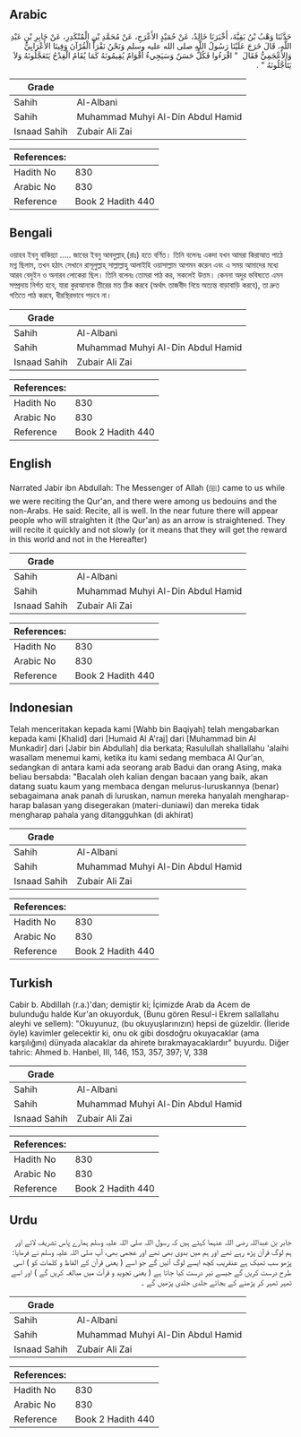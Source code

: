 ## Arabic


<div dir="rtl" lang="ar" style={{fontSize:'larger',backgroundColor:'#f8f9fa',padding:20}}>
حَدَّثَنَا وَهْبُ بْنُ بَقِيَّةَ، أَخْبَرَنَا خَالِدٌ، عَنْ حُمَيْدٍ الأَعْرَجِ، عَنْ مُحَمَّدِ بْنِ الْمُنْكَدِرِ، عَنْ جَابِرِ بْنِ عَبْدِ اللَّهِ، قَالَ خَرَجَ عَلَيْنَا رَسُولُ اللَّهِ صلى الله عليه وسلم وَنَحْنُ نَقْرَأُ الْقُرْآنَ وَفِينَا الأَعْرَابِيُّ وَالأَعْجَمِيُّ فَقَالَ ‏ "‏ اقْرَءُوا فَكُلٌّ حَسَنٌ وَسَيَجِيءُ أَقْوَامٌ يُقِيمُونَهُ كَمَا يُقَامُ الْقِدْحُ يَتَعَجَّلُونَهُ وَلاَ يَتَأَجَّلُونَهُ ‏"‏ ‏.‏
</div>
<div style={{backgroundColor:'#f8f9fa',padding:20, marginBottom: 10}}><table> <thead> <tr> <th>Grade</th> <th></th> </tr> </thead> <tbody> <tr><td>Sahih</td><td>Al-Albani</td></tr><tr><td>Sahih</td><td>Muhammad Muhyi Al-Din Abdul Hamid</td></tr><tr><td>Isnaad Sahih</td><td>Zubair Ali Zai</td></tr></tbody></table><table> <thead> <tr> <th>References:</th> <th></th> </tr> </thead> <tbody><tr><td>Hadith No</td><td>830</td></tr><tr><td>Arabic No</td><td>830</td></tr><tr><td>Reference</td><td>Book 2 Hadith 440</td></tr></tbody></table></div>

## Bengali


<div dir="ltr" lang="bn" style={{fontSize:'larger',backgroundColor:'#f8f9fa',padding:20}}>
ওয়াহব ইবনু বাকিয়্যা ..... জাবের ইবনু আবদুল্লাহ্ (রাঃ) হতে বর্ণিত। তিনি বলেনঃ একদা যখন আমরা কিরাআত পাঠে মগ্ন ছিলাম, তখন হঠাৎ সেখানে রাসূলুল্লাহ্ সাল্লাল্লাহু আলাইহি ওয়াসাল্লাম আগমন করেন এবং এ সময় আমাদের মধ্যে আরব বেদুইন ও অনারব লোকেরা ছিল। তিনি বলেনঃ তোমরা পাঠ কর, সকলেই উত্তম। কেননা অদুর ভবিষ্যতে এমন সম্প্রদায় নির্গত হবে, যারা কুরআনকে তীরের মত ঠিক করবে (অর্থাৎ তাজবীদ নিয়ে অত্যন্ত বাড়াবাড়ি করবে), তা দ্রুত গতিতে পাঠ করবে, ধীরস্থিরভাবে পড়বে না।
</div>
<div style={{backgroundColor:'#f8f9fa',padding:20, marginBottom: 10}}><table> <thead> <tr> <th>Grade</th> <th></th> </tr> </thead> <tbody> <tr><td>Sahih</td><td>Al-Albani</td></tr><tr><td>Sahih</td><td>Muhammad Muhyi Al-Din Abdul Hamid</td></tr><tr><td>Isnaad Sahih</td><td>Zubair Ali Zai</td></tr></tbody></table><table> <thead> <tr> <th>References:</th> <th></th> </tr> </thead> <tbody><tr><td>Hadith No</td><td>830</td></tr><tr><td>Arabic No</td><td>830</td></tr><tr><td>Reference</td><td>Book 2 Hadith 440</td></tr></tbody></table></div>

## English


<div dir="ltr" lang="en" style={{fontSize:'larger',backgroundColor:'#f8f9fa',padding:20}}>
Narrated Jabir ibn Abdullah: The Messenger of Allah (ﷺ) came to us while we were reciting the Qur'an, and there were among us bedouins and the non-Arabs. He said: Recite, all is well. In the near future there will appear people who will straighten it (the Qur'an) as an arrow is straightened. They will recite it quickly and not slowly (or it means that they will get the reward in this world and not in the Hereafter)
</div>
<div style={{backgroundColor:'#f8f9fa',padding:20, marginBottom: 10}}><table> <thead> <tr> <th>Grade</th> <th></th> </tr> </thead> <tbody> <tr><td>Sahih</td><td>Al-Albani</td></tr><tr><td>Sahih</td><td>Muhammad Muhyi Al-Din Abdul Hamid</td></tr><tr><td>Isnaad Sahih</td><td>Zubair Ali Zai</td></tr></tbody></table><table> <thead> <tr> <th>References:</th> <th></th> </tr> </thead> <tbody><tr><td>Hadith No</td><td>830</td></tr><tr><td>Arabic No</td><td>830</td></tr><tr><td>Reference</td><td>Book 2 Hadith 440</td></tr></tbody></table></div>

## Indonesian


<div dir="ltr" lang="id" style={{fontSize:'larger',backgroundColor:'#f8f9fa',padding:20}}>
Telah menceritakan kepada kami [Wahb bin Baqiyah] telah mengabarkan kepada kami [Khalid] dari [Humaid Al A'raj] dari [Muhammad bin Al Munkadir] dari [Jabir bin Abdullah] dia berkata; Rasulullah shallallahu 'alaihi wasallam menemui kami, ketika itu kami sedang membaca Al Qur'an, sedangkan di antara kami ada seorang arab Badui dan orang Asing, maka beliau bersabda: "Bacalah oleh kalian dengan bacaan yang baik, akan datang suatu kaum yang membaca dengan melurus-luruskannya (benar) sebagaimana anak panah di luruskan, namun mereka hanyalah mengharap-harap balasan yang disegerakan (materi-duniawi) dan mereka tidak mengharap pahala yang ditangguhkan (di akhirat)
</div>
<div style={{backgroundColor:'#f8f9fa',padding:20, marginBottom: 10}}><table> <thead> <tr> <th>Grade</th> <th></th> </tr> </thead> <tbody> <tr><td>Sahih</td><td>Al-Albani</td></tr><tr><td>Sahih</td><td>Muhammad Muhyi Al-Din Abdul Hamid</td></tr><tr><td>Isnaad Sahih</td><td>Zubair Ali Zai</td></tr></tbody></table><table> <thead> <tr> <th>References:</th> <th></th> </tr> </thead> <tbody><tr><td>Hadith No</td><td>830</td></tr><tr><td>Arabic No</td><td>830</td></tr><tr><td>Reference</td><td>Book 2 Hadith 440</td></tr></tbody></table></div>

## Turkish


<div dir="ltr" lang="tr" style={{fontSize:'larger',backgroundColor:'#f8f9fa',padding:20}}>
Cabir b. Abdillah (r.a.)'dan; demiştir ki; İçimizde Arab da Acem de bulunduğu halde Kur'an okuyorduk, (Bunu gören Resul-i Ekrem sallallahu aleyhi ve sellem): "Okuyunuz, (bu okuyuşlarınızın) hepsi de güzeldir. (İleride öyle) kavimler gelecektir ki, onu ok gibi dosdoğru okuyacaklar (ama karşılığını) dünyada alacaklar da ahirete bırakmayacaklardır" buyurdu. Diğer tahric: Ahmed b. Hanbel, III, 146, 153, 357, 397; V, 338
</div>
<div style={{backgroundColor:'#f8f9fa',padding:20, marginBottom: 10}}><table> <thead> <tr> <th>Grade</th> <th></th> </tr> </thead> <tbody> <tr><td>Sahih</td><td>Al-Albani</td></tr><tr><td>Sahih</td><td>Muhammad Muhyi Al-Din Abdul Hamid</td></tr><tr><td>Isnaad Sahih</td><td>Zubair Ali Zai</td></tr></tbody></table><table> <thead> <tr> <th>References:</th> <th></th> </tr> </thead> <tbody><tr><td>Hadith No</td><td>830</td></tr><tr><td>Arabic No</td><td>830</td></tr><tr><td>Reference</td><td>Book 2 Hadith 440</td></tr></tbody></table></div>

## Urdu


<div dir="rtl" lang="ur" style={{fontSize:'larger',backgroundColor:'#f8f9fa',padding:20}}>
جابر بن عبداللہ رضی اللہ عنہما کہتے ہیں کہ رسول اللہ صلی اللہ علیہ وسلم ہمارے پاس تشریف لائے اور ہم لوگ قرآن پڑھ رہے تھے اور ہم میں بدوی بھی تھے اور عجمی بھی، آپ صلی اللہ علیہ وسلم نے فرمایا: پڑھو سب ٹھیک ہے عنقریب کچھ ایسے لوگ آئیں گے جو اسے ( یعنی قرآن کے الفاظ و کلمات کو ) اسی طرح درست کریں گے جیسے تیر درست کیا جاتا ہے ( یعنی تجوید و قرآت میں مبالغہ کریں گے ) اور اسے ٹھہر ٹھہر کر پڑھنے کے بجائے جلدی جلدی پڑھیں گے ۔
</div>
<div style={{backgroundColor:'#f8f9fa',padding:20, marginBottom: 10}}><table> <thead> <tr> <th>Grade</th> <th></th> </tr> </thead> <tbody> <tr><td>Sahih</td><td>Al-Albani</td></tr><tr><td>Sahih</td><td>Muhammad Muhyi Al-Din Abdul Hamid</td></tr><tr><td>Isnaad Sahih</td><td>Zubair Ali Zai</td></tr></tbody></table><table> <thead> <tr> <th>References:</th> <th></th> </tr> </thead> <tbody><tr><td>Hadith No</td><td>830</td></tr><tr><td>Arabic No</td><td>830</td></tr><tr><td>Reference</td><td>Book 2 Hadith 440</td></tr></tbody></table></div>